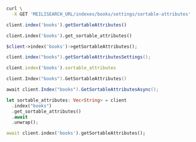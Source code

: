 <CodeGroup>

```bash cURL
curl \
  -X GET 'MEILISEARCH_URL/indexes/books/settings/sortable-attributes'
```

```javascript JS
client.index('books').getSortableAttributes()
```

```python Python
client.index('books').get_sortable_attributes()
```

```php PHP
$client->index('books')->getSortableAttributes();
```

```java Java
client.index("books").getSortableAttributesSettings();
```

```ruby Ruby
client.index('books').sortable_attributes
```

```go Go
client.Index("books").GetSortableAttributes()
```

```csharp C#
await client.Index("books").GetSortableAttributesAsync();
```

```rust Rust
let sortable_attributes: Vec<String> = client
  .index("books")
  .get_sortable_attributes()
  .await
  .unwrap();
```

```dart Dart
await client.index('books').getSortableAttributes();
```
</CodeGroup>